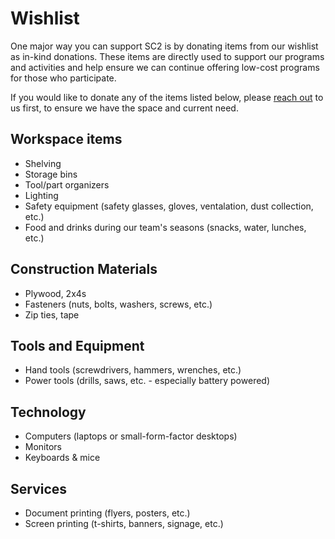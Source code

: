 # Wishlist

One major way you can support SC2 is by donating items from our wishlist as in-kind donations. These items are directly used to support our programs and activities and help ensure we can continue offering low-cost programs for those who participate.

If you would like to donate any of the items listed below, please [reach out](https://scstem.org/contact) to us first, to ensure we have the space and current need.

## Workspace items

- Shelving
- Storage bins
- Tool/part organizers
- Lighting
- Safety equipment (safety glasses, gloves, ventalation, dust collection, etc.)
- Food and drinks during our team's seasons (snacks, water, lunches, etc.)

## Construction Materials

- Plywood, 2x4s
- Fasteners (nuts, bolts, washers, screws, etc.)
- Zip ties, tape

## Tools and Equipment

- Hand tools (screwdrivers, hammers, wrenches, etc.)
- Power tools (drills, saws, etc. - especially battery powered)

## Technology

- Computers (laptops or small-form-factor desktops)
- Monitors
- Keyboards & mice

## Services

- Document printing (flyers, posters, etc.)
- Screen printing (t-shirts, banners, signage, etc.)
